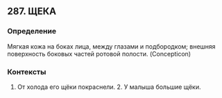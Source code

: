 ## 287. ЩЕКА
### Определение
Мягкая кожа на боках лица, между глазами и подбородком; внешняя поверхность боковых частей ротовой полости. (Concepticon)

### Контексты
1. От холода его щёки покраснели. 2. У малыша большие щёки.

